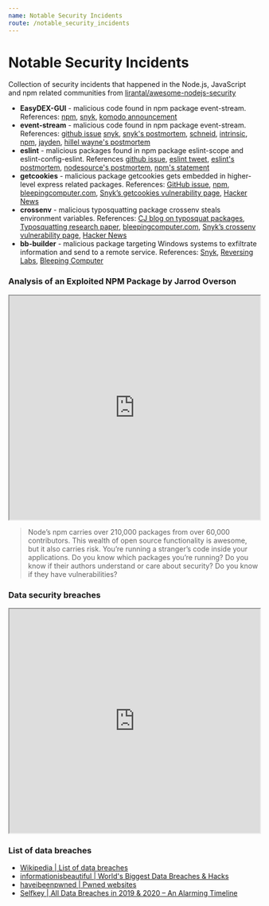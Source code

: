 ```yaml
---
name: Notable Security Incidents
route: /notable_security_incidents
---
```


# Notable Security Incidents

Collection of security incidents that happened in the Node.js, JavaScript and npm related communities from [lirantal/awesome-nodejs-security](https://github.com/lirantal/awesome-nodejs-security#security-incidents)


- **EasyDEX-GUI** - malicious code found in npm package event-stream. References: [npm](https://blog.npmjs.org/post/185397814280/plot-to-steal-cryptocurrency-foiled-by-the-npm), [snyk](https://snyk.io/blog/yet-another-malicious-package-found-in-npm-targeting-cryptocurrency-wallets), [komodo announcement](https://komodoplatform.com/update-agama-vulnerability/)
- **event-stream** - malicious code found in npm package event-stream. References: [github issue](https://github.com/dominictarr/event-stream/issues/116) [snyk](https://snyk.io/blog/malicious-code-found-in-npm-package-event-stream), [snyk's postmortem](https://snyk.io/blog/a-post-mortem-of-the-malicious-event-stream-backdoor),  [schneid](https://schneid.io/blog/event-stream-vulnerability-explained/), [intrinsic](https://medium.com/intrinsic/compromised-npm-package-event-stream-d47d08605502), [npm](https://blog.npmjs.org/post/180565383195/details-about-the-event-stream-incident), [jayden](https://jaydenseric.com/blog/event-stream-compromise), [hillel wayne's postmortem](https://www.hillelwayne.com/post/stamping-on-eventstream/)
- **eslint** - malicious packages found in npm package eslint-scope and eslint-config-eslint. References [github issue](https://github.com/eslint/eslint-scope/issues/39), [eslint tweet](https://twitter.com/geteslint/status/1017419074136092673?lang=en), [eslint's postmortem](https://eslint.org/blog/2018/07/postmortem-for-malicious-package-publishes), [nodesource's postmortem](https://nodesource.com/blog/a-high-level-post-mortem-of-the-eslint-scope-security-incident/), [npm's statement](https://status.npmjs.org/incidents/dn7c1fgrr7ng)
- **getcookies** - malicious package getcookies gets embedded in higher-level express related packages. References: [GitHub issue](https://github.com/RocketChat/Rocket.Chat/issues/10641),
[npm](https://blog.npmjs.org/post/173526807575/reported-malicious-module-getcookies),
[bleepingcomputer.com](https://www.bleepingcomputer.com/news/security/somebody-tried-to-hide-a-backdoor-in-a-popular-javascript-npm-package/),
[Snyk’s getcookies vulnerability page](https://snyk.io/vuln/npm:getcookies:20180502),
[Hacker News](https://news.ycombinator.com/item?id=16975025)
- **crossenv** - malicious typosquatting package crossenv steals environment variables. References: [CJ blog on typosquat packages](https://medium.com/@ceejbot/crossenv-malware-on-the-npm-registry-45c7dc29f6f5), 
[Typosquatting research paper](https://incolumitas.com/2016/06/08/typosquatting-package-managers/), 
[bleepingcomputer.com](https://www.bleepingcomputer.com/news/security/javascript-packages-caught-stealing-environment-variables/), 
[Snyk’s crossenv vulnerability page](https://snyk.io/vuln/npm:crossenv:20170802),
[Hacker News](https://news.ycombinator.com/item?id=14901566)
- **bb-builder** - malicious package targeting Windows systems to exfiltrate information and send to a remote service. References: [Snyk](https://snyk.io/vuln/SNYK-JS-BBBUILDER-460132), [Reversing Labs](https://blog.reversinglabs.com/blog/the-npm-package-that-walked-away-with-all-your-passwords), [Bleeping Computer](https://www.technadu.com/malicious-package-stealing-user-credentials-npm-repository/77482/)


### Analysis of an Exploited NPM Package by Jarrod Overson

<iframe width="100%" height="450"
src="https://www.youtube.com/embed/2cyib2MgvdM">
</iframe>

> Node’s npm carries over 210,000 packages from over 60,000 contributors. This wealth of open source functionality is awesome, but it also carries risk. You’re running a stranger’s code inside your applications. Do you know which packages you’re running? Do you know if their authors understand or care about security? Do you know if they have vulnerabilities?

### Data security breaches 

<iframe width="100%" height="450"
src="https://www.youtube.com/embed/Kik9xgZcf9I">
</iframe>


### List of data breaches 

- [Wikipedia | List of data breaches](https://en.wikipedia.org/wiki/List_of_data_breaches)
- [informationisbeautiful | World's Biggest Data Breaches & Hacks](https://www.informationisbeautiful.net/visualizations/worlds-biggest-data-breaches-hacks/)
- [haveibeenpwned | Pwned websites](https://haveibeenpwned.com/PwnedWebsites)
- [Selfkey | All Data Breaches in 2019 & 2020 – An Alarming Timeline](https://selfkey.org/data-breaches-in-2019/)